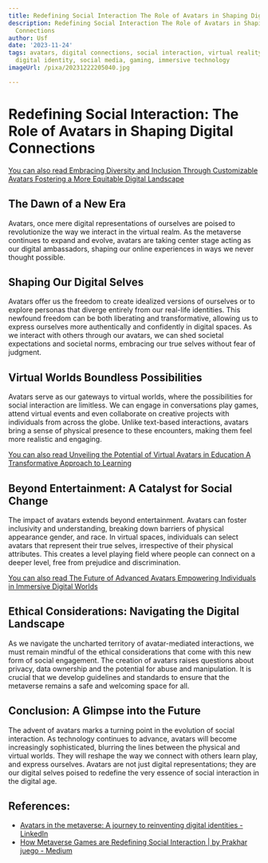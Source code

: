 ```yaml
---
title: Redefining Social Interaction The Role of Avatars in Shaping Digital Connections
description: Redefining Social Interaction The Role of Avatars in Shaping Digital
  Connections
author: Usf
date: '2023-11-24'
tags: avatars, digital connections, social interaction, virtual reality, online communication,
  digital identity, social media, gaming, immersive technology
imageUrl: /pixa/20231222205040.jpg

---
```

# Redefining Social Interaction: The Role of Avatars in  Shaping  Digital Connections

[You can also read Embracing Diversity and Inclusion  Through Customizable Avatars Fostering a More  Equitable Digital Landscape](Embracing%20Diversity%20and%20Inclusion%20Through%20Customizable%20Avatars%20Fostering%20a%20More%20Equitable%20Digital%20Landscape)


## The Dawn of a New Era

Avatars, once mere digital representations of ourselves are poised to revolutionize the way we interact in the virtual  realm.  As the metaverse continues to  expand and evolve,  avatars are taking center  stage acting as our digital ambassadors, shaping our online experiences in ways we never thought possible.

## Shaping Our Digital Selves

Avatars offer us the freedom to create idealized versions of ourselves or to explore personas that diverge entirely from our  real-life identities. This newfound freedom can be  both  liberating and  transformative, allowing us to express  ourselves more authentically and confidently in digital spaces. As  we interact  with  others through our avatars, we can shed societal expectations and societal norms, embracing our true selves without fear of judgment.

## Virtual Worlds Boundless Possibilities

Avatars serve  as our  gateways to virtual worlds, where the possibilities for social interaction are limitless. We can engage in conversations play games, attend virtual events and even collaborate on creative projects with individuals from  across the globe. Unlike text-based interactions, avatars bring a sense of physical presence to these encounters, making them  feel more realistic and engaging.

[You can also  read Unveiling the  Potential of Virtual Avatars in Education A Transformative Approach to Learning](Unveiling%20the%20Potential%20of%20Virtual%20Avatars%20in%20Education%20A%20Transformative%20Approach%20to%20Learning)


## Beyond Entertainment: A Catalyst for Social Change

The impact of avatars extends beyond entertainment. Avatars can foster inclusivity and understanding, breaking down barriers of physical appearance gender, and race. In virtual  spaces, individuals can select avatars that represent their  true selves,  irrespective of  their physical attributes. This creates a level  playing field where people can connect  on a deeper level, free from prejudice and discrimination.

[You  can also read The Future of Advanced Avatars Empowering Individuals in Immersive Digital Worlds](The%20Future%20of%20Advanced%20Avatars%20Empowering%20Individuals%20in%20Immersive%20Digital%20Worlds)


## Ethical Considerations: Navigating the Digital Landscape

As we navigate the uncharted territory of avatar-mediated interactions, we must remain mindful of the ethical considerations that come with this new form of social engagement. The creation  of avatars raises questions about privacy, data  ownership and the  potential for abuse and manipulation. It is crucial that we develop guidelines and  standards to ensure that the metaverse remains a safe and welcoming space for all.

## Conclusion: A Glimpse into the Future

The advent of avatars marks a turning point in the evolution of social interaction.  As  technology continues to advance, avatars  will become increasingly sophisticated,  blurring  the lines  between the physical and virtual worlds.  They will reshape the  way we connect with others  learn  play, and express ourselves. Avatars are not just digital representations; they are our digital selves poised to redefine the very essence of social interaction  in the digital age.

## References:
- [Avatars in the metaverse: A journey to reinventing digital identities - LinkedIn](https://www.linkedin.com/pulse/avatars-metaverse-journey-reinventing-digital-identities)
- [How Metaverse Games are Redefining Social Interaction | by Prakhar juego - Medium](https://medium.com/@prakhar.l/how-metaverse-games-are-redefining-social-interaction-ebd8f3237fe8)
